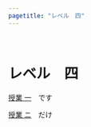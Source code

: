 ```yaml
---
pagetitle: "レベル　四"
---
```

<br>

# レベル　四

<div class="container">

 [授業 一](N4/01-amarinai.html)　です

 [授業 ニ](N4/02-atode.html)　だけ

 
 
</div>
